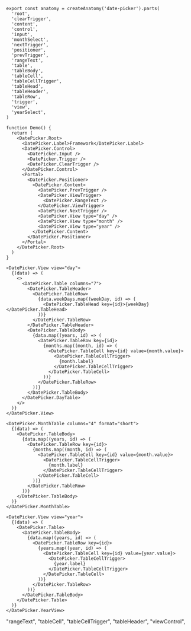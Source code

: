 ```tsx
export const anatomy = createAnatomy('date-picker').parts(
  'root',
  'clearTrigger',
  'content',
  'control',
  'input',
  'monthSelect',
  'nextTrigger',
  'positioner',
  'prevTrigger',
  'rangeText',
  'table',
  'tableBody',
  'tableCell',
  'tableCellTrigger',
  'tableHead',
  'tableHeader',
  'tableRow',
  'trigger',
  'view',
  'yearSelect',
)
```

```tsx
function Demo() {
  return (
    <DatePicker.Root>
      <DatePicker.Label>Framework</DatePicker.Label>
      <DatePicker.Control>
        <DatePicker.Input />
        <DatePicker.Trigger />
        <DatePicker.ClearTrigger />
      </DatePicker.Control>
      <Portal>
        <DatePicker.Positioner>
          <DatePicker.Content>
            <DatePicker.PrevTrigger />
            <DatePicker.ViewTrigger>
              <DatePicker.RangeText />
            </DatePicker.ViewTrigger>
            <DatePicker.NextTrigger />
            <DatePicker.View type="day" />
            <DatePicker.View type="month" />
            <DatePicker.View type="year" />
          </DatePicker.Content>
        </DatePicker.Positioner>
      </Portal>
    </DatePicker.Root>
  )
}
```

```tsx
<DatePicker.View view="day">
  {(data) => (
    <>
      <DatePicker.Table columns="7">
        <DatePicker.TableHeader>
          <DatePicker.TableRow>
            {data.weekDays.map((weekDay, id) => (
              <DatePicker.TableHead key={id}>{weekDay}</DatePicker.TableHead>
            ))}
          </DatePicker.TableRow>
        </DatePicker.TableHeader>
        <DatePicker.TableBody>
          {data.map((years, id) => (
            <DatePicker.TableRow key={id}>
              {months.map((month, id) => (
                <DatePicker.TableCell key={id} value={month.value}>
                  <DatePicker.TableCellTrigger>
                    {month.label}
                  </DatePicker.TableCellTrigger>
                </DatePicker.TableCell>
              ))}
            </DatePicker.TableRow>
          ))}
        </DatePicker.TableBody>
      </DatePicker.DayTable>
    </>
  )}
</DatePicker.View>
```

```tsx
<DatePicker.MonthTable columns="4" format="short">
  {(data) => (
    <DatePicker.TableBody>
      {data.map((years, id) => (
        <DatePicker.TableRow key={id}>
          {months.map((month, id) => (
            <DatePicker.TableCell key={id} value={month.value}>
              <DatePicker.TableCellTrigger>
                {month.label}
              </DatePicker.TableCellTrigger>
            </DatePicker.TableCell>
          ))}
        </DatePicker.TableRow>
      ))}
    </DatePicker.TableBody>
  )}
</DatePicker.MonthTable>
```

```tsx
<DatePicker.View view="year">
  {(data) => (
    <DatePicker.Table>
      <DatePicker.TableBody>
        {data.map((years, id) => (
          <DatePicker.TableRow key={id}>
            {years.map((year, id) => (
              <DatePicker.TableCell key={id} value={year.value}>
                <DatePicker.TableCellTrigger>
                  {year.label}
                </DatePicker.TableCellTrigger>
              </DatePicker.TableCell>
            ))}
          </DatePicker.TableRow>
        ))}
      </DatePicker.TableBody>
    </DatePicker.Table>
  )}
</DatePicker.YearView>
```

"rangeText", "tableCell", "tableCellTrigger", "tableHeader", "viewControl",
